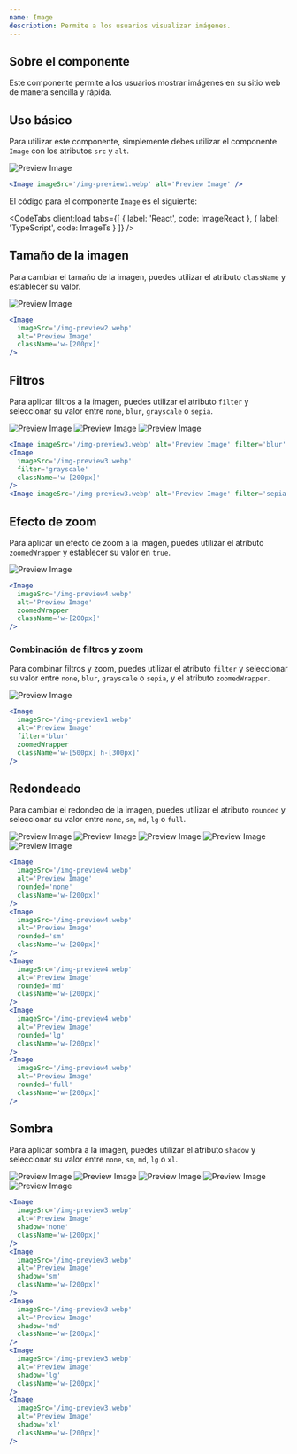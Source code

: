 ```yaml
---
name: Image
description: Permite a los usuarios visualizar imágenes.
---
```



## Sobre el componente

Este componente permite a los usuarios mostrar imágenes en su sitio web de manera sencilla y rápida.

## Uso básico

Para utilizar este componente, simplemente debes utilizar el componente `Image` con los atributos `src` y `alt`.

<Preview>
  <Image imageSrc='/img-preview1.webp' alt='Preview Image' />
</Preview>

<CodeBlock client:load>

```jsx
<Image imageSrc='/img-preview1.webp' alt='Preview Image' />
```

</CodeBlock>

El código para el componente `Image` es el siguiente:

<CodeTabs
  client:load
  tabs={[
    { label: 'React', code: ImageReact },
    { label: 'TypeScript', code: ImageTs }
  ]}
/>

## Tamaño de la imagen

Para cambiar el tamaño de la imagen, puedes utilizar el atributo `className` y establecer su valor.

<Preview>
  <Image
    imageSrc='/img-preview2.webp'
    alt='Preview Image'
    className='w-[200px]'
  />
</Preview>

<CodeBlock client:load>

```jsx
<Image
  imageSrc='/img-preview2.webp'
  alt='Preview Image'
  className='w-[200px]'
/>
```

</CodeBlock>

## Filtros

Para aplicar filtros a la imagen, puedes utilizar el atributo `filter` y seleccionar su valor entre `none`, `blur`, `grayscale` o `sepia`.

<Preview>
  <Image
    imageSrc='/img-preview3.webp'
    alt='Preview Image'
    filter='blur'
    className='w-[200px]'
  />
  <Image
    imageSrc='/img-preview3.webp'
    alt='Preview Image'
    filter='grayscale'
    className='w-[200px]'
  />
  <Image
    imageSrc='/img-preview3.webp'
    alt='Preview Image'
    filter='sepia'
    className='w-[200px]'
  />
</Preview>

<CodeBlock client:load>

```jsx
<Image imageSrc='/img-preview3.webp' alt='Preview Image' filter='blur' className='w-[200px]' />
<Image
  imageSrc='/img-preview3.webp'
  filter='grayscale'
  className='w-[200px]'
/>
<Image imageSrc='/img-preview3.webp' alt='Preview Image' filter='sepia' className='w-[200px]' />
```

</CodeBlock>

## Efecto de zoom

Para aplicar un efecto de zoom a la imagen, puedes utilizar el atributo `zoomedWrapper` y establecer su valor en `true`.

<Preview>
  <Image
    imageSrc='/img-preview4.webp'
    alt='Preview Image'
    zoomedWrapper
    className='w-[200px]'
  />
</Preview>

<CodeBlock client:load>

```jsx
<Image
  imageSrc='/img-preview4.webp'
  alt='Preview Image'
  zoomedWrapper
  className='w-[200px]'
/>
```

</CodeBlock>

### Combinación de filtros y zoom

Para combinar filtros y zoom, puedes utilizar el atributo `filter` y seleccionar su valor entre `none`, `blur`, `grayscale` o `sepia`, y el atributo `zoomedWrapper`.

<Preview>
  <Image
    imageSrc='/img-preview1.webp'
    alt='Preview Image'
    filter='blur'
    zoomedWrapper
    className='w-[500px] h-[300px]'
    client:load
  />
</Preview>

<CodeBlock client:load>

```jsx
<Image
  imageSrc='/img-preview1.webp'
  alt='Preview Image'
  filter='blur'
  zoomedWrapper
  className='w-[500px] h-[300px]'
/>
```

</CodeBlock>

## Redondeado

Para cambiar el redondeo de la imagen, puedes utilizar el atributo `rounded` y seleccionar su valor entre `none`, `sm`, `md`, `lg` o `full`.

<Preview>
  <Image
    imageSrc='/img-preview4.webp'
    alt='Preview Image'
    rounded='none'
    className='w-[200px]'
  />
  <Image
    imageSrc='/img-preview4.webp'
    alt='Preview Image'
    rounded='sm'
    className='w-[200px]'
  />
  <Image
    imageSrc='/img-preview4.webp'
    alt='Preview Image'
    rounded='md'
    className='w-[200px]'
  />
  <Image
    imageSrc='/img-preview4.webp'
    alt='Preview Image'
    rounded='lg'
    className='w-[200px]'
  />
  <Image
    imageSrc='/img-preview4.webp'
    alt='Preview Image'
    rounded='full'
    className='w-[200px]'
  />
</Preview>

<CodeBlock client:load>

```jsx
<Image
  imageSrc='/img-preview4.webp'
  alt='Preview Image'
  rounded='none'
  className='w-[200px]'
/>
<Image
  imageSrc='/img-preview4.webp'
  alt='Preview Image'
  rounded='sm'
  className='w-[200px]'
/>
<Image
  imageSrc='/img-preview4.webp'
  alt='Preview Image'
  rounded='md'
  className='w-[200px]'
/>
<Image
  imageSrc='/img-preview4.webp'
  alt='Preview Image'
  rounded='lg'
  className='w-[200px]'
/>
<Image
  imageSrc='/img-preview4.webp'
  alt='Preview Image'
  rounded='full'
  className='w-[200px]'
/>
```

</CodeBlock>

## Sombra

Para aplicar sombra a la imagen, puedes utilizar el atributo `shadow` y seleccionar su valor entre `none`, `sm`, `md`, `lg` o `xl`.

<Preview>
  <Image
    imageSrc='/img-preview3.webp'
    alt='Preview Image'
    shadow='none'
    className='w-[200px]'
  />
  <Image
    imageSrc='/img-preview3.webp'
    alt='Preview Image'
    shadow='sm'
    className='w-[200px]'
  />
  <Image
    imageSrc='/img-preview3.webp'
    alt='Preview Image'
    shadow='md'
    className='w-[200px]'
  />
  <Image
    imageSrc='/img-preview3.webp'
    alt='Preview Image'
    shadow='lg'
    className='w-[200px]'
  />
  <Image
    imageSrc='/img-preview3.webp'
    alt='Preview Image'
    shadow='xl'
    className='w-[200px]'
  />
</Preview>

<CodeBlock client:load>

```jsx
<Image
  imageSrc='/img-preview3.webp'
  alt='Preview Image'
  shadow='none'
  className='w-[200px]'
/>
<Image
  imageSrc='/img-preview3.webp'
  alt='Preview Image'
  shadow='sm'
  className='w-[200px]'
/>
<Image
  imageSrc='/img-preview3.webp'
  alt='Preview Image'
  shadow='md'
  className='w-[200px]'
/>
<Image
  imageSrc='/img-preview3.webp'
  alt='Preview Image'
  shadow='lg'
  className='w-[200px]'
/>
<Image
  imageSrc='/img-preview3.webp'
  alt='Preview Image'
  shadow='xl'
  className='w-[200px]'
/>
```

</CodeBlock>

